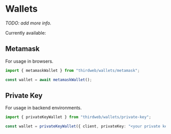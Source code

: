 # Wallets

_TODO: add more info._

Currently available:

## Metamask

For usage in browsers.

```ts
import { metamaskWallet } from "thirdweb/wallets/metamask";

const wallet = await metamaskWallet();
```

## Private Key

For usage in backend environments.

```ts
import { privateKeyWallet } from "thirdweb/wallets/private-key";

const wallet = privateKeyWallet({ client, privateKey: "<your private key>" });
```
